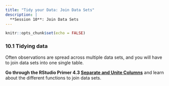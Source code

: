 ```yaml
---
title: "Tidy your Data: Join Data Sets"
description: |
  **Session 10**: Join Data Sets
---
```


```r
knitr::opts_chunk$set(echo = FALSE)
```

### 10.1 Tidying data

Often observations are spread across multiple data sets, and you will have to join data sets into one single table. 

**Go through the RStudio Primer 4.3 [Separate and Unite Columns](https://rstudio.cloud/learn/primers/4.3)** and learn about the different functions to join data sets.


  






